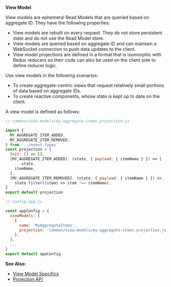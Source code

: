 
**View Model**

View models are ephemeral Read Models that are queried based on aggregate ID. They have the following properties:

- View models are rebuilt on every request. They do not store persistent state and do not use the Read Model store.
- View models are queried based on aggregate ID and can maintain a WebSocket connection to push data updates to the client.
- View model projections are defined in a format that is isomorphic with Redux reducers so their code can also be used on the client side to define reducer logic.

Use view models in the following scenarios:

- To create aggregate-centric views that request relatively small portions of data based on aggregate IDs.
- To create reactive components, whose state is kept up to date on the client.

A view model is defined as follows:

<Tabs>
<TabItem value="projection" label="Projection" default>

```js
// common/view-models/my-aggregate-items.projection.js

import {
  MY_AGGREGATE_ITEM_ADDED,
  MY_AGGREGATE_ITEM_REMOVED,
} from '../event-types'
const projection = {
  Init: () => [],
  [MY_AGGREGATE_ITEM_ADDED]: (state, { payload: { itemName } }) => [
    ...state,
    itemName,
  ],
  [MY_AGGREGATE_ITEM_REMOVED]: (state, { payload: { itemName } }) =>
    state.filter((item) => item !== itemName),
}
export default projection
```

</TabItem>
<TabItem value="config" label="App Config">

```js
// config.app.js

const appConfig = {
  viewModels: [
    {
      name: 'MyAggregateItems',
      projection: 'common/view-models/my-aggregate-items.projection.js',
    },
  ],
  ...
}
export default appConfig

```

</TabItem>
</Tabs>

**See Also:**

- [View Model Specifics](../../read-side.md#view-model-specifics)
- [Projection API](../../api/view-model/projection.md)
